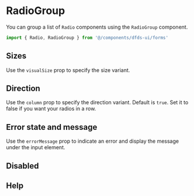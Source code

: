 
<Meta title="Hydro UI/Forms/Radio/RadioGroup" lab />

# RadioGroup

You can group a list of `Radio` components using the `RadioGroup` component.

```jsx
import { Radio, RadioGroup } from '@/components/dfds-ui/forms'
```

<Props of={RadioGroup} />

## Sizes

Use the `visualSize` prop to specify the size variant.

<Preview width="320px" gray>
  <Story name="Sizes">
    <form>
      <RadioGroup label="Small" visualSize="small">
        <Radio name="smallRadio" label="Radio" />
        <Radio name="smallRadio" label="Radio" />
      </RadioGroup>
      <RadioGroup label="Medium by default" required>
        <Radio name="mediumRadio" label="Radio" />
        <Radio name="mediumRadio" label="Radio" />
      </RadioGroup>
    </form>
  </Story>
</Preview>

## Direction

Use the `column` prop to specify the direction variant.
Default is `true`. Set it to false if you want your radios in a row.

<Preview width="320px" gray>
  <Story name="Directions">
    <form>
      <RadioGroup label="Column by default">
        <Radio name="columnRadio" label="Radio" />
        <Radio name="columnRadio" label="Radio" />
        <Radio name="columnRadio" label="Radio" />
      </RadioGroup>
      <RadioGroup label="Row" column={false}>
        <Radio name="rowRadio" label="Radio" />
        <Radio name="rowRadio" label="Radio" />
        <Radio name="rowRadio" label="Radio" />
      </RadioGroup>
    </form>
  </Story>
</Preview>

## Error state and message

Use the `errorMessage` prop to indicate an error and display the message under the input element.

<Preview width="320px" gray>
  <Story name="Error message">
    <form>
      <RadioGroup label="Group label" errorMessage="Value required">
        <Radio name="errorRadio" label="Radio" />
        <Radio name="errorRadio" label="Radio" />
      </RadioGroup>
    </form>
  </Story>
</Preview>

## Disabled

<Preview width="320px" gray>
  <Story name="Disabled">
    <form>
      <RadioGroup disabled label="Group label">
        <Radio name="disabledRadio" label="Radio" disabled={true} />
        <Radio name="disabledRadio" label="Radio" disabled={true} checked={true} />
      </RadioGroup>
    </form>
  </Story>
</Preview>

## Help

<Preview width="320px" gray>
  <Story name="Help">
    <form>
      <RadioGroup help="Some help text." label="Group label">
        <Radio name="helpRadio" label="Radio" />
        <Radio name="helpRadio" label="Radio" checked={true} />
      </RadioGroup>
    </form>
  </Story>
</Preview>
